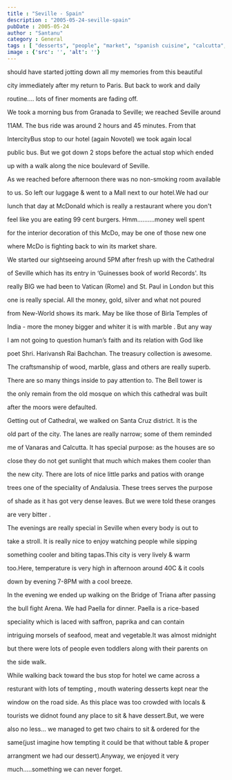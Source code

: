 ```yaml
---
title : "Seville - Spain"
description : "2005-05-24-seville-spain"
pubDate : 2005-05-24
author : "Santanu"
category : General
tags : [ "desserts", "people", "market", "spanish cuisine", "calcutta", "spain", "cathedral of seville", "bridge of triana", "seville", "food", "road", "dessert", "paella",]
image : {'src': '', 'alt': ''}
---
```



should have started jotting down all my memories from this beautiful

city immediately after my return to Paris. But back to work and daily

routine.... lots of finer moments are fading off.



  



We took a morning bus from Granada to Seville; we reached Seville around

11AM. The bus ride was around 2 hours and 45 minutes. From that

IntercityBus stop to our hotel (again Novotel) we took again local

public bus. But we got down 2 stops before the actual stop which ended

up with a walk along the nice boulevard of Seville.



  



As we reached before afternoon there was no non-smoking room available

to us. So left our luggage & went to a Mall next to our hotel.We had our

lunch that day at McDonald which is really a restaurant where you don't

feel like you are eating 99 cent burgers. Hmm..........money well spent

for the interior decoration of this McDo, may be one of those new one

where McDo is fighting back to win its market share.



  



We started our sightseeing around 5PM after fresh up with the Cathedral

of Seville which has its entry in ‘Guinesses book of world Records'. Its

really BIG we had been to Vatican (Rome) and St. Paul in London but this

one is really special. All the money, gold, silver and what not poured

from New-World shows its mark. May be like those of Birla Temples of

India - more the money bigger and whiter it is with marble . But any way

I am not going to question human’s faith and its relation with God like

poet Shri. Harivansh Rai Bachchan. The treasury collection is awesome.

The craftsmanship of wood, marble, glass and others are really superb.

There are so many things inside to pay attention to. The Bell tower is

the only remain from the old mosque on which this cathedral was built

after the moors were defaulted.



  







Getting out of Cathedral, we walked on Santa Cruz district. It is the

old part of the city. The lanes are really narrow; some of them reminded

me of Vanaras and Calcutta. It has special purpose: as the houses are so

close they do not get sunlight that much which makes them cooler than

the new city. There are lots of nice little parks and patios with orange

trees one of the speciality of Andalusia. These trees serves the purpose

of shade as it has got very dense leaves. But we were told these oranges

are very bitter .



  



The evenings are really special in Seville when every body is out to

take a stroll. It is really nice to enjoy watching people while sipping

something cooler and biting tapas.This city is very lively & warm

too.Here, temperature is very high in afternoon around 40C & it cools

down by evening 7-8PM with a cool breeze.



  



In the evening we ended up walking on the Bridge of Triana after passing

the bull fight Arena. We had Paella for dinner. Paella is a rice-based

speciality which is laced with saffron, paprika and can contain

intriguing morsels of seafood, meat and vegetable.It was almost midnight

but there were lots of people even toddlers along with their parents on

the side walk.



  



While walking back toward the bus stop for hotel we came across a

resturant with lots of tempting , mouth watering desserts kept near the

window on the road side. As this place was too crowded with locals &

tourists we didnot found any place to sit & have dessert.But, we were

also no less... we managed to get two chairs to sit & ordered for the

same(just imagine how tempting it could be that without table & proper

arrangment we had our dessert).Anyway, we enjoyed it very

much.....something we can never forget.
